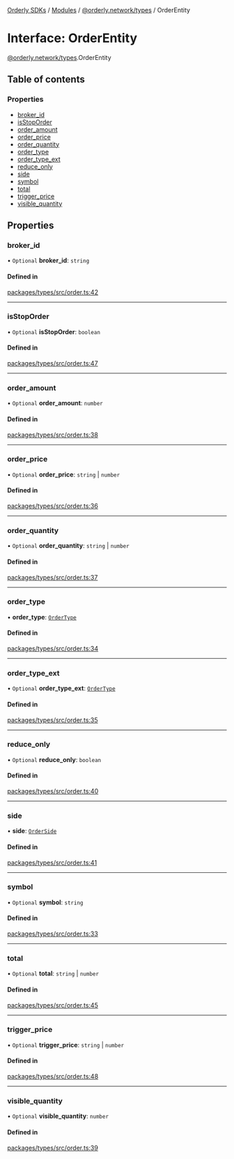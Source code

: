 [Orderly SDKs](./../README) / [Modules](./../modules) / [@orderly.network/types](./../modules/orderly_network_types) / OrderEntity

# Interface: OrderEntity

[@orderly.network/types](./../modules/orderly_network_types).OrderEntity

## Table of contents

### Properties

- [broker\_id](./orderly_network_types.OrderEntity#broker_id)
- [isStopOrder](./orderly_network_types.OrderEntity#isstoporder)
- [order\_amount](./orderly_network_types.OrderEntity#order_amount)
- [order\_price](./orderly_network_types.OrderEntity#order_price)
- [order\_quantity](./orderly_network_types.OrderEntity#order_quantity)
- [order\_type](./orderly_network_types.OrderEntity#order_type)
- [order\_type\_ext](./orderly_network_types.OrderEntity#order_type_ext)
- [reduce\_only](./orderly_network_types.OrderEntity#reduce_only)
- [side](./orderly_network_types.OrderEntity#side)
- [symbol](./orderly_network_types.OrderEntity#symbol)
- [total](./orderly_network_types.OrderEntity#total)
- [trigger\_price](./orderly_network_types.OrderEntity#trigger_price)
- [visible\_quantity](./orderly_network_types.OrderEntity#visible_quantity)

## Properties

### broker\_id

• `Optional` **broker\_id**: `string`

#### Defined in

[packages/types/src/order.ts:42](https://github.com/OrderlyNetwork/js-sdk/blob/3b49bc1a/packages/types/src/order.ts#L42)

___

### isStopOrder

• `Optional` **isStopOrder**: `boolean`

#### Defined in

[packages/types/src/order.ts:47](https://github.com/OrderlyNetwork/js-sdk/blob/3b49bc1a/packages/types/src/order.ts#L47)

___

### order\_amount

• `Optional` **order\_amount**: `number`

#### Defined in

[packages/types/src/order.ts:38](https://github.com/OrderlyNetwork/js-sdk/blob/3b49bc1a/packages/types/src/order.ts#L38)

___

### order\_price

• `Optional` **order\_price**: `string` \| `number`

#### Defined in

[packages/types/src/order.ts:36](https://github.com/OrderlyNetwork/js-sdk/blob/3b49bc1a/packages/types/src/order.ts#L36)

___

### order\_quantity

• `Optional` **order\_quantity**: `string` \| `number`

#### Defined in

[packages/types/src/order.ts:37](https://github.com/OrderlyNetwork/js-sdk/blob/3b49bc1a/packages/types/src/order.ts#L37)

___

### order\_type

• **order\_type**: [`OrderType`](./../enums/orderly_network_types.OrderType)

#### Defined in

[packages/types/src/order.ts:34](https://github.com/OrderlyNetwork/js-sdk/blob/3b49bc1a/packages/types/src/order.ts#L34)

___

### order\_type\_ext

• `Optional` **order\_type\_ext**: [`OrderType`](./../enums/orderly_network_types.OrderType)

#### Defined in

[packages/types/src/order.ts:35](https://github.com/OrderlyNetwork/js-sdk/blob/3b49bc1a/packages/types/src/order.ts#L35)

___

### reduce\_only

• `Optional` **reduce\_only**: `boolean`

#### Defined in

[packages/types/src/order.ts:40](https://github.com/OrderlyNetwork/js-sdk/blob/3b49bc1a/packages/types/src/order.ts#L40)

___

### side

• **side**: [`OrderSide`](./../enums/orderly_network_types.OrderSide)

#### Defined in

[packages/types/src/order.ts:41](https://github.com/OrderlyNetwork/js-sdk/blob/3b49bc1a/packages/types/src/order.ts#L41)

___

### symbol

• `Optional` **symbol**: `string`

#### Defined in

[packages/types/src/order.ts:33](https://github.com/OrderlyNetwork/js-sdk/blob/3b49bc1a/packages/types/src/order.ts#L33)

___

### total

• `Optional` **total**: `string` \| `number`

#### Defined in

[packages/types/src/order.ts:45](https://github.com/OrderlyNetwork/js-sdk/blob/3b49bc1a/packages/types/src/order.ts#L45)

___

### trigger\_price

• `Optional` **trigger\_price**: `string` \| `number`

#### Defined in

[packages/types/src/order.ts:48](https://github.com/OrderlyNetwork/js-sdk/blob/3b49bc1a/packages/types/src/order.ts#L48)

___

### visible\_quantity

• `Optional` **visible\_quantity**: `number`

#### Defined in

[packages/types/src/order.ts:39](https://github.com/OrderlyNetwork/js-sdk/blob/3b49bc1a/packages/types/src/order.ts#L39)
